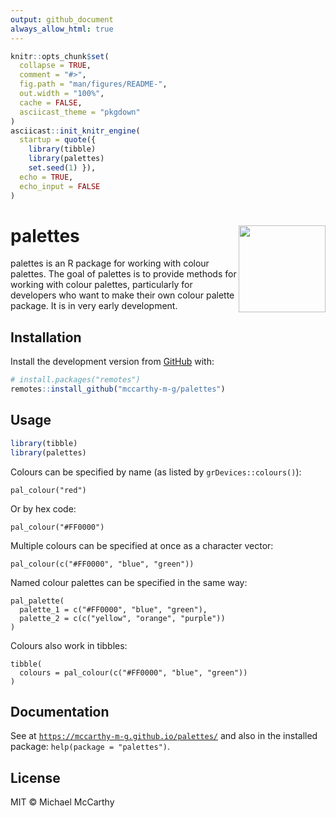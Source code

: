 ```yaml
---
output: github_document
always_allow_html: true
---
```


<!-- README.md is generated from README.Rmd. Please edit that file -->

```r
knitr::opts_chunk$set(
  collapse = TRUE,
  comment = "#>",
  fig.path = "man/figures/README-",
  out.width = "100%",
  cache = FALSE,
  asciicast_theme = "pkgdown"
)
asciicast::init_knitr_engine(
  startup = quote({
    library(tibble)
    library(palettes)
    set.seed(1) }),
  echo = TRUE,
  echo_input = FALSE
)
```

# palettes <a href='https://mccarthy-m-g.github.io/palettes/'><img src='man/figures/logo.png' align="right" height="139"/></a>

<!-- badges: start -->

<!-- badges: end -->

palettes is an R package for working with colour palettes. The goal of palettes is to provide methods for working with colour palettes, particularly for developers who want to make their own colour palette package. It is in very early development.

## Installation

Install the development version from [GitHub](https://github.com/) with:

```r
# install.packages("remotes")
remotes::install_github("mccarthy-m-g/palettes")
```

## Usage

```r
library(tibble)
library(palettes)
```

Colours can be specified by name (as listed by `grDevices::colours()`):

```asciicast
pal_colour("red")
```

Or by hex code:

```asciicast
pal_colour("#FF0000")
```

Multiple colours can be specified at once as a character vector:

```asciicast
pal_colour(c("#FF0000", "blue", "green"))
```

Named colour palettes can be specified in the same way:

```asciicast
pal_palette(
  palette_1 = c("#FF0000", "blue", "green"),
  palette_2 = c(c("yellow", "orange", "purple"))
)
```

Colours also work in tibbles:

```asciicast
tibble(
  colours = pal_colour(c("#FF0000", "blue", "green"))
)
```

## Documentation

See at [`https://mccarthy-m-g.github.io/palettes/`](https://mccarthy-m-g.github.io/palettes/reference/index.html) and also in the installed package: `help(package = "palettes")`.

## License

MIT © Michael McCarthy
